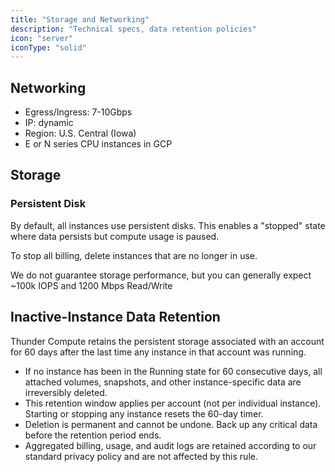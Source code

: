 ```yaml
---
title: "Storage and Networking"
description: "Technical specs, data retention policies"
icon: "server"
iconType: "solid"
---
```


## Networking

- Egress/Ingress: 7-10Gbps
- IP: dynamic
- Region: U.S. Central (Iowa)
- E or N series CPU instances in GCP

## Storage
### Persistent Disk

By default, all instances use persistent disks. This enables a "stopped" state where data persists but compute usage is paused.

To stop all billing, delete instances that are no longer in use.

We do not guarantee storage performance, but you can generally expect ~100k IOPS and 1200 Mbps Read/Write

## Inactive-Instance Data Retention

Thunder Compute retains the persistent storage associated with an account for 60 days after the last time any instance in that account was running.
- If no instance has been in the Running state for 60 consecutive days, all attached volumes, snapshots, and other instance-specific data are irreversibly deleted.
- This retention window applies per account (not per individual instance). Starting or stopping any instance resets the 60-day timer.
- Deletion is permanent and cannot be undone. Back up any critical data before the retention period ends.
- Aggregated billing, usage, and audit logs are retained according to our standard privacy policy and are not affected by this rule.